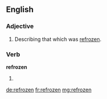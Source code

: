 ==English==

===Adjective===
{{en-adj|-}}

# Describing that which was [[refreeze|refrozen]].

===Verb===
'''refrozen'''

# {{past participle of|refreeze|lang=en}}

[[de:refrozen]]
[[fr:refrozen]]
[[mg:refrozen]]